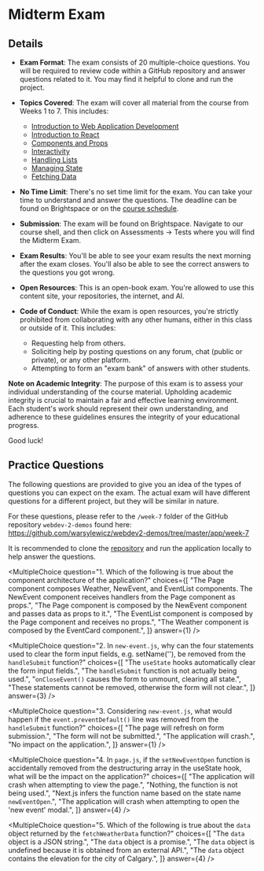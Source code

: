 
# Midterm Exam

## Details

- **Exam Format**: The exam consists of 20 multiple-choice questions. You will be required to review code within a GitHub repository and answer questions related to it. You may find it helpful to clone and run the project.

- **Topics Covered**: The exam will cover all material from the course from Weeks 1 to 7. This includes:

  - [Introduction to Web Application Development](/week-1/intro-web-app-dev)
  - [Introduction to React](/week-2/react)
  - [Components and Props](/week-3/components-and-props)
  - [Interactivity](/week-4/interactivity)
  - [Handling Lists](/week-5/lists)
  - [Managing State](/week-6/state)
  - [Fetching Data](/week-7/fetching-data)

- **No Time Limit**: There's no set time limit for the exam. You can take your time to understand and answer the questions. The deadline can be found on Brightspace or on the [course schedule](/).

- **Submission**: The exam will be found on Brightspace. Navigate to our course shell, and then click on Assessments &rarr; Tests where you will find the Midterm Exam.

- **Exam Results**: You'll be able to see your exam results the next morning after the exam closes. You'll also be able to see the correct answers to the questions you got wrong.

- **Open Resources**: This is an open-book exam. You're allowed to use this content site, your repositories, the internet, and AI.

- **Code of Conduct**: While the exam is open resources, you're strictly prohibited from collaborating with any other humans, either in this class or outside of it. This includes:
  - Requesting help from others.
  - Soliciting help by posting questions on any forum, chat (public or private), or any other platform.
  - Attempting to form an "exam bank" of answers with other students.

**Note on Academic Integrity**: The purpose of this exam is to assess your individual understanding of the course material. Upholding academic integrity is crucial to maintain a fair and effective learning environment. Each student's work should represent their own understanding, and adherence to these guidelines ensures the integrity of your educational progress.

Good luck!

## Practice Questions

The following questions are provided to give you an idea of the types of questions you can expect on the exam. The actual exam will have different questions for a different project, but they will be similar in nature.

For these questions, please refer to the `/week-7` folder of the GitHub repository `webdev-2-demos` found here: https://github.com/warsylewicz/webdev2-demos/tree/master/app/week-7

It is recommended to clone the [repository](https://github.com/warsylewicz/webdev2-demos) and run the application locally to help answer the questions.

<MultipleChoice
  question="1. Which of the following is true about the component architecture of the application?"
  choices={[
    "The Page component composes Weather, NewEvent, and EventList components. The NewEvent component receives handlers from the Page component as props.",
    "The Page component is composed by the NewEvent component and passes data as props to it.",
    "The EventList component is composed by the Page component and receives no props.",
    "The Weather component is composed by the EventCard component.",
  ]}
  answer={1}
/>

<MultipleChoice
  question="2. In `new-event.js`, why can the four statements used to clear the form input fields, e.g. setName(''), be removed from the `handleSubmit` function?"
  choices={[
    "The `useState` hooks automatically clear the form input fields.",
    "The `handleSubmit` function is not actually being used.",
    "`onCloseEvent()` causes the form to unmount, clearing all state.",
    "These statements cannot be removed, otherwise the form will not clear.",
  ]}
  answer={3}
/>

<MultipleChoice
  question="3. Considering `new-event.js`, what would happen if the `event.preventDefault()` line was removed from the `handleSubmit` function?"
  choices={[
    "The page will refresh on form submission.",
    "The form will not be submitted.",
    "The application will crash.",
    "No impact on the application.",
  ]}
  answer={1}
/>

<MultipleChoice
  question="4. In `page.js`, if the `setNewEventOpen` function is accidentally removed from the destructuring array in the useState hook, what will be the impact on the application?"
  choices={[
    "The application will crash when attempting to view the page.",
    "Nothing, the function is not being used.",
    "Next.js infers the function name based on the state name `newEventOpen`.",
    "The application will crash when attempting to open the 'new event' modal.",
  ]}
  answer={4}
/>

<MultipleChoice
  question="5. Which of the following is true about the `data` object returned by the `fetchWeatherData` function?"
  choices={[
    "The `data` object is a JSON string.",
    "The `data` object is a promise.",
    "The `data` object is undefined because it is obtained from an external API.",
    "The `data` object contains the elevation for the city of Calgary.",
  ]}
  answer={4}
/>
